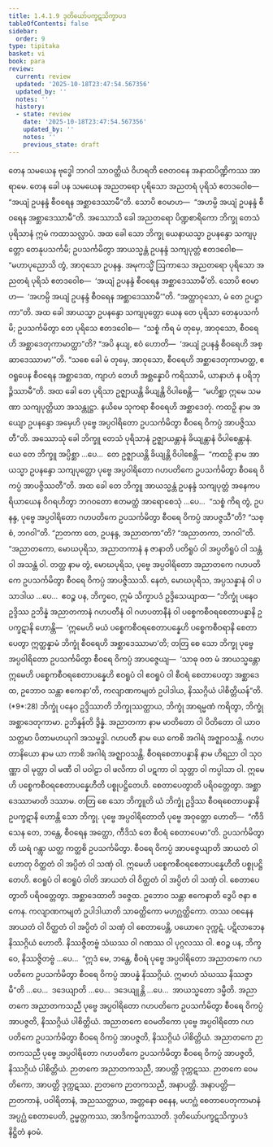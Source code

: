 ```yaml
---
title: 1.4.1.9 ဒုတိယော်ပက္ခဋသိက္ခာပဒ
tableOfContents: false
sidebar:
  order: 9
type: tipitaka
basket: vi
book: para
review:
  current: review
  updated: '2025-10-18T23:47:54.567356'
  updated_by: ''
  notes: ''
  history:
  - state: review
    date: '2025-10-18T23:47:54.567356'
    updated_by: ''
    notes: ''
    previous_state: draft
---
```



<DynamicBreadcrumb />


<ReviewStatus review={frontmatter.review} showDetails={true} />

<HypothesisAnnotation frontmatter={frontmatter} />

<Division number="532" book="para" e="ch" v="1" p="320">

<Paragraph number="2041" book="para">
တေန သမယေန ဗုဒ္ဓေါ ဘဂဝါ သာဝတ္ထိယံ ဝိဟရတိ ဇေတဝနေ အနာထပိဏ္ဍိကဿ အာရာမေ. တေန ခေါ ပန သမယေန အညတရော ပုရိသော အညတရံ ပုရိသံ ဧတဒဝေါစ—  “အယျံ ဥပနန္ဒံ စီဝရေန အစ္ဆာဒေဿာမီ”တိ. သောပိ ဧဝမာဟ—  “အဟမ္ပိ အယျံ ဥပနန္ဒံ စီဝရေန အစ္ဆာဒေဿာမီ”တိ. အဿောသိ ခေါ အညတရော ပိဏ္ဍစာရိကော ဘိက္ခု တေသံ ပုရိသာနံ ဣမံ ကထာသလ္လာပံ. အထ ခေါ သော ဘိက္ခု ယေနာယသ္မာ ဥပနန္ဒော သကျပုတ္တော တေနုပသင်္ကမိ; ဥပသင်္ကမိတွာ အာယသ္မန္တံ ဥပနန္ဒံ သကျပုတ္တံ ဧတဒဝေါစ—  “မဟာပုညောသိ တွံ, အာဝုသော ဥပနန္ဒ. အမုကသ္မိံ ဩကာသေ အညတရော ပုရိသော အညတရံ ပုရိသံ ဧတဒဝေါစ—  ‘အယျံ ဥပနန္ဒံ စီဝရေန အစ္ဆာဒေဿာမီ’တိ. သောပိ ဧဝမာဟ—  ‘အဟမ္ပိ အယျံ ဥပနန္ဒံ စီဝရေန အစ္ဆာဒေဿာမီ’”တိ. “အတ္ထာဝုသော, မံ တေ ဥပဋ္ဌာကာ”တိ.
</Paragraph>

<Paragraph number="2042" book="para">
အထ ခေါ အာယသ္မာ ဥပနန္ဒော သကျပုတ္တော ယေန တေ ပုရိသာ တေနုပသင်္ကမိ; ဥပသင်္ကမိတွာ တေ ပုရိသေ ဧတဒဝေါစ—  “သစ္စံ ကိရ မံ တုမှေ, အာဝုသော, စီဝရေဟိ အစ္ဆာဒေတုကာမာတ္ထာ”တိ? “အပိ နယျ, ဧဝံ ဟောတိ—  ‘အယျံ ဥပနန္ဒံ စီဝရေဟိ အစ္ဆာဒေဿာမာ’”တိ. “သစေ ခေါ မံ တုမှေ, အာဝုသော, စီဝရေဟိ အစ္ဆာဒေတုကာမာတ္ထ, ဧဝရူပေန စီဝရေန အစ္ဆာဒေထ, ကျာဟံ တေဟိ အစ္ဆန္နောပိ ကရိဿာမိ, ယာနာဟံ န ပရိဘုဉ္ဇိဿာမီ”တိ. အထ ခေါ တေ ပုရိသာ ဥဇ္ဈာယန္တိ ခိယျန္တိ ဝိပါစေန္တိ—  “မဟိစ္ဆာ ဣမေ သမဏာ သကျပုတ္တိယာ အသန္တုဋ္ဌာ. နယိမေ သုကရာ စီဝရေဟိ အစ္ဆာဒေတုံ. ကထဉှိ နာမ အယျော ဥပနန္ဒော အမှေဟိ ပုဗ္ဗေ အပ္ပဝါရိတော ဥပသင်္ကမိတွာ စီဝရေ ဝိကပ္ပံ အာပဇ္ဇိဿတီ”တိ.
</Paragraph>

<Paragraph number="2043" book="para">
အဿောသုံ ခေါ ဘိက္ခူ တေသံ ပုရိသာနံ ဥဇ္ဈာယန္တာနံ ခိယျန္တာနံ ဝိပါစေန္တာနံ. ယေ တေ ဘိက္ခူ အပ္ပိစ္ဆာ …ပေ…  တေ ဥဇ္ဈာယန္တိ ခိယျန္တိ ဝိပါစေန္တိ—  “ကထဉှိ နာမ အာယသ္မာ ဥပနန္ဒော သကျပုတ္တော ပုဗ္ဗေ အပ္ပဝါရိတော ဂဟပတိကေ ဥပသင်္ကမိတွာ စီဝရေ ဝိကပ္ပံ အာပဇ္ဇိဿတီ”တိ.
</Paragraph>

<Paragraph number="2044" book="para">
အထ ခေါ တေ ဘိက္ခူ အာယသ္မန္တံ ဥပနန္ဒံ သကျပုတ္တံ အနေကပရိယာယေန ဝိဂရဟိတွာ ဘဂဝတော ဧတမတ္ထံ အာရောစေသုံ …ပေ…  “သစ္စံ ကိရ တွံ, ဥပနန္ဒ, ပုဗ္ဗေ အပ္ပဝါရိတော ဂဟပတိကေ ဥပသင်္ကမိတွာ စီဝရေ ဝိကပ္ပံ အာပဇ္ဇသီ”တိ? “သစ္စံ, ဘဂဝါ”တိ. “ဉာတကာ တေ, ဥပနန္ဒ, အညာတကာ”တိ? “အညာတကာ, ဘဂဝါ”တိ. “အညာတကော, မောဃပုရိသ, အညာတကာနံ န ဇာနာတိ ပတိရူပံ ဝါ အပ္ပတိရူပံ ဝါ သန္တံ ဝါ အသန္တံ ဝါ. တတ္ထ နာမ တွံ, မောဃပုရိသ, ပုဗ္ဗေ အပ္ပဝါရိတော အညာတကေ ဂဟပတိကေ ဥပသင်္ကမိတွာ စီဝရေ ဝိကပ္ပံ အာပဇ္ဇိဿသိ. နေတံ, မောဃပုရိသ, အပ္ပသန္နာနံ ဝါ ပသာဒါယ …ပေ…  ဧဝဉ္စ ပန, ဘိက္ခဝေ, ဣမံ သိက္ခာပဒံ ဥဒ္ဒိသေယျာထ—
</Paragraph>

</Division>
<Division number="533" book="para" e="ch" v="1" p="321">

<Paragraph number="2045" book="para">
<Emphasis>“ဘိက္ခုံ ပနေဝ ဥဒ္ဒိဿ ဥဘိန္နံ အညာတကာနံ ဂဟပတီနံ ဝါ ဂဟပတာနီနံ ဝါ ပစ္စေကစီဝရစေတာပန္နာနိ ဥပက္ခဋာနိ ဟောန္တိ—  ‘ဣမေဟိ မယံ ပစ္စေကစီဝရစေတာပန္နေဟိ ပစ္စေကစီဝရာနိ စေတာပေတွာ ဣတ္ထန္နာမံ ဘိက္ခုံ စီဝရေဟိ အစ္ဆာဒေဿာမာ’တိ; တတြ စေ သော ဘိက္ခု ပုဗ္ဗေ အပ္ပဝါရိတော ဥပသင်္ကမိတွာ စီဝရေ ဝိကပ္ပံ အာပဇ္ဇေယျ—  ‘သာဓု ဝတ မံ အာယသ္မန္တော ဣမေဟိ ပစ္စေကစီဝရစေတာပန္နေဟိ ဧဝရူပံ ဝါ ဧဝရူပံ ဝါ စီဝရံ စေတာပေတွာ အစ္ဆာဒေထ, ဥဘောဝ သန္တာ ဧကေနာ’တိ, ကလျာဏကမျတံ ဥပါဒါယ, နိဿဂ္ဂိယံ ပါစိတ္တိယန်”</Emphasis>တိ. (*9*:<Emphasis>28</Emphasis>)
</Paragraph>

</Division>
<Division number="534" book="para" e="ch" v="1" p="321">

<Paragraph number="2046" book="para">
<Emphasis>ဘိက္ခုံ ပနေဝ ဥဒ္ဒိဿာ</Emphasis>တိ ဘိက္ခုဿတ္ထာယ, ဘိက္ခုံ အာရမ္မဏံ ကရိတွာ, ဘိက္ခုံ အစ္ဆာဒေတုကာမာ.
</Paragraph>

<Paragraph number="2047" book="para">
<Emphasis>ဥဘိန္နန်</Emphasis>တိ ဒွိန္နံ.
</Paragraph>

<Paragraph number="2048" book="para">
<Emphasis>အညာတကာ</Emphasis> နာမ မာတိတော ဝါ ပိတိတော ဝါ ယာဝ သတ္တမာ ပိတာမဟယုဂါ အသမ္ဗဒ္ဓါ.
</Paragraph>

<Paragraph number="2049" book="para">
<Emphasis>ဂဟပတီ</Emphasis> နာမ ယေ ကေစိ အဂါရံ အဇ္ဈာဝသန္တိ.
</Paragraph>

<Paragraph number="2050" book="para">
<Emphasis>ဂဟပတာနိယော</Emphasis> နာမ ယာ ကာစိ အဂါရံ အဇ္ဈာဝသန္တိ.
</Paragraph>

<Paragraph number="2051" book="para">
<Emphasis>စီဝရစေတာပန္နာနိ</Emphasis> နာမ ဟိရညာ ဝါ သုဝဏ္ဏာ ဝါ မုတ္တာ ဝါ မဏီ ဝါ ပဝါဠာ ဝါ ဖလိကာ ဝါ ပဋကာ ဝါ သုတ္တာ ဝါ ကပ္ပါသာ ဝါ.
</Paragraph>

<Paragraph number="2052" book="para">
<Emphasis>ဣမေဟိ ပစ္စေကစီဝရစေတာပန္နေဟီ</Emphasis>တိ ပစ္စုပဋ္ဌိတေဟိ.
</Paragraph>

<Paragraph number="2053" book="para">
<Emphasis>စေတာပေတွာ</Emphasis>တိ ပရိဝတ္တေတွာ.
</Paragraph>

<Paragraph number="2054" book="para">
<Emphasis>အစ္ဆာဒေဿာမာ</Emphasis>တိ ဒဿာမ.
</Paragraph>

<Paragraph number="2055" book="para">
<Emphasis>တတြ စေ သော ဘိက္ခူ</Emphasis>တိ ယံ ဘိက္ခုံ ဥဒ္ဒိဿ စီဝရစေတာပန္နာနိ ဥပက္ခဋာနိ ဟောန္တိ သော ဘိက္ခု.
</Paragraph>

<Paragraph number="2056" book="para">
<Emphasis>ပုဗ္ဗေ အပ္ပဝါရိတော</Emphasis>တိ ပုဗ္ဗေ အဝုတ္တော ဟောတိ—  “ကီဒိသေန တေ, ဘန္တေ, စီဝရေန အတ္ထော, ကီဒိသံ တေ စီဝရံ စေတာပေမာ”တိ.
</Paragraph>

<Paragraph number="2057" book="para">
<Emphasis>ဥပသင်္ကမိတွာ</Emphasis>တိ ဃရံ ဂန္တွာ ယတ္ထ ကတ္ထစိ ဥပသင်္ကမိတွာ.
</Paragraph>

<Paragraph number="2058" book="para">
<Emphasis>စီဝရေ ဝိကပ္ပံ အာပဇ္ဇေယျာ</Emphasis>တိ အာယတံ ဝါ ဟောတု ဝိတ္ထတံ ဝါ အပ္ပိတံ ဝါ သဏှံ ဝါ.
</Paragraph>

<Paragraph number="2059" book="para">
<Emphasis>ဣမေဟိ ပစ္စေကစီဝရစေတာပန္နေဟီ</Emphasis>တိ ပစ္စုပဋ္ဌိတေဟိ.
</Paragraph>

<Paragraph number="2060" book="para">
<Emphasis>ဧဝရူပံ ဝါ ဧဝရူပံ ဝါ</Emphasis>တိ အာယတံ ဝါ ဝိတ္ထတံ ဝါ အပ္ပိတံ ဝါ သဏှံ ဝါ.
</Paragraph>

<Paragraph number="2061" book="para">
<Emphasis>စေတာပေတွာ</Emphasis>တိ ပရိဝတ္တေတွာ.
</Paragraph>

<Paragraph number="2062" book="para">
<Emphasis>အစ္ဆာဒေထာ</Emphasis>တိ ဒဇ္ဇေထ.
</Paragraph>

<Paragraph number="2063" book="para">
<Emphasis>ဥဘောဝ သန္တာ ဧကေနာ</Emphasis>တိ ဒွေပိ ဇနာ ဧကေန.
</Paragraph>

<Paragraph number="2064" book="para">
<Emphasis>ကလျာဏကမျတံ ဥပါဒါယာ</Emphasis>တိ သာဓတ္ထိကော မဟဂ္ဃတ္ထိကော.
</Paragraph>

<Paragraph number="2065" book="para">
တဿ ဝစနေန အာယတံ ဝါ ဝိတ္ထတံ ဝါ အပ္ပိတံ ဝါ သဏှံ ဝါ စေတာပေန္တိ, ပယောဂေ ဒုက္ကဋံ. ပဋိလာဘေန နိဿဂ္ဂိယံ ဟောတိ. နိဿဇ္ဇိတဗ္ဗံ သံဃဿ ဝါ ဂဏဿ ဝါ ပုဂ္ဂလဿ ဝါ. ဧဝဉ္စ ပန, ဘိက္ခဝေ, နိဿဇ္ဇိတဗ္ဗံ …ပေ…  “ဣဒံ မေ, ဘန္တေ, စီဝရံ ပုဗ္ဗေ အပ္ပဝါရိတော အညာတကေ ဂဟပတိကေ ဥပသင်္ကမိတွာ စီဝရေ ဝိကပ္ပံ အာပန္နံ နိဿဂ္ဂိယံ. ဣမာဟံ သံဃဿ နိဿဇ္ဇာမီ”တိ …ပေ…  ဒဒေယျာတိ …ပေ…  ဒဒေယျုန္တိ …ပေ…  အာယသ္မတော ဒမ္မီတိ.
</Paragraph>

</Division>
<Division number="535" book="para" e="ch" v="1" p="323">

<Paragraph number="2066" book="para">
အညာတကေ အညာတကသညီ ပုဗ္ဗေ အပ္ပဝါရိတော ဂဟပတိကေ ဥပသင်္ကမိတွာ စီဝရေ ဝိကပ္ပံ အာပဇ္ဇတိ, နိဿဂ္ဂိယံ ပါစိတ္တိယံ. အညာတကေ ဝေမတိကော ပုဗ္ဗေ အပ္ပဝါရိတော ဂဟပတိကေ ဥပသင်္ကမိတွာ စီဝရေ ဝိကပ္ပံ အာပဇ္ဇတိ, နိဿဂ္ဂိယံ ပါစိတ္တိယံ. အညာတကေ ဉာတကသညီ ပုဗ္ဗေ အပ္ပဝါရိတော ဂဟပတိကေ ဥပသင်္ကမိတွာ စီဝရေ ဝိကပ္ပံ အာပဇ္ဇတိ, နိဿဂ္ဂိယံ ပါစိတ္တိယံ.
</Paragraph>

<Paragraph number="2067" book="para">
ဉာတကေ အညာတကသညီ, အာပတ္တိ ဒုက္ကဋဿ. ဉာတကေ ဝေမတိကော, အာပတ္တိ ဒုက္ကဋဿ. ဉာတကေ ဉာတကသညီ, အနာပတ္တိ.
</Paragraph>

</Division>
<Division number="536" book="para" e="ch" v="1" p="323">

<Paragraph number="2068" book="para">
အနာပတ္တိ—  ဉာတကာနံ, ပဝါရိတာနံ, အညဿတ္ထာယ, အတ္တနော ဓနေန, မဟဂ္ဃံ စေတာပေတုကာမာနံ အပ္ပဂ္ဃံ စေတာပေတိ, ဥမ္မတ္တကဿ, အာဒိကမ္မိကဿာတိ.

</Paragraph>
</Division>

<Paragraph number="2069" type="center" book="para">
ဒုတိယော်ပက္ခဋသိက္ခာပဒံ နိဋ္ဌိတံ နဝမံ.
</Paragraph>